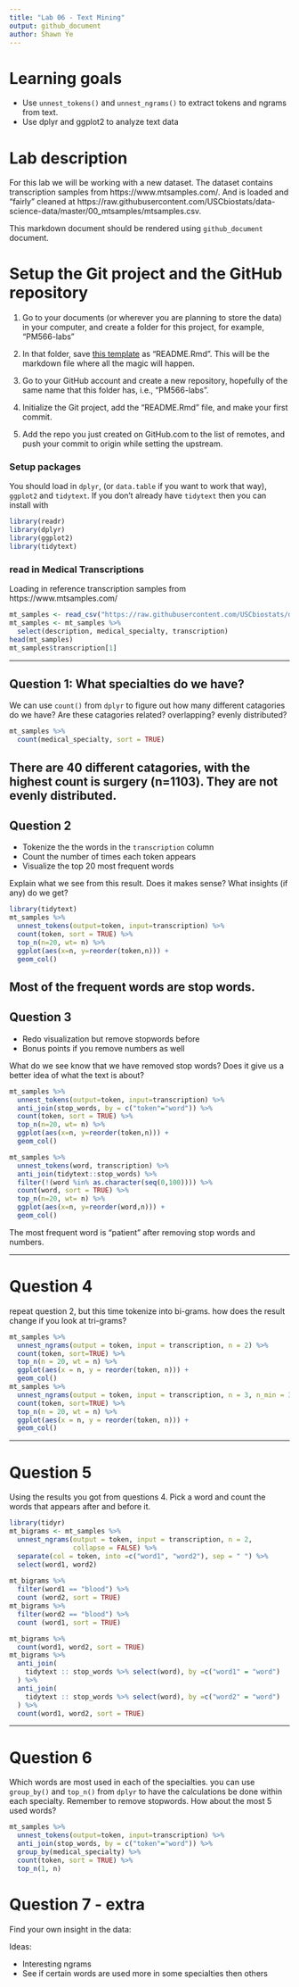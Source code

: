 ```yaml
---
title: "Lab 06 - Text Mining"
output: github_document
author: Shawn Ye
---
```




# Learning goals

- Use `unnest_tokens()` and `unnest_ngrams()` to extract tokens and ngrams from text.
- Use dplyr and ggplot2 to analyze text data

# Lab description

For this lab we will be working with a new dataset. The dataset contains transcription samples from https://www.mtsamples.com/. And is loaded and "fairly" cleaned at https://raw.githubusercontent.com/USCbiostats/data-science-data/master/00_mtsamples/mtsamples.csv.

This markdown document should be rendered using `github_document` document.

# Setup the Git project and the GitHub repository

1. Go to your documents (or wherever you are planning to store the data) in your computer, and create a folder for this project, for example, "PM566-labs"

2. In that folder, save [this template](https://raw.githubusercontent.com/USCbiostats/PM566/master/content/assignment/06-lab.Rmd) as "README.Rmd". This will be the markdown file where all the magic will happen.

3. Go to your GitHub account and create a new repository, hopefully of the same name that this folder has, i.e., "PM566-labs".

4. Initialize the Git project, add the "README.Rmd" file, and make your first commit.

5. Add the repo you just created on GitHub.com to the list of remotes, and push your commit to origin while setting the upstream.

### Setup packages

You should load in `dplyr`, (or `data.table` if you want to work that way), `ggplot2` and `tidytext`.
If you don't already have `tidytext` then you can install with

```r
library(readr)
library(dplyr)
library(ggplot2)
library(tidytext)
```

### read in Medical Transcriptions

Loading in reference transcription samples from https://www.mtsamples.com/

```r
mt_samples <- read_csv("https://raw.githubusercontent.com/USCbiostats/data-science-data/master/00_mtsamples/mtsamples.csv")
mt_samples <- mt_samples %>%
  select(description, medical_specialty, transcription)
head(mt_samples)
mt_samples$transcription[1]
```

---

## Question 1: What specialties do we have?

We can use `count()` from `dplyr` to figure out how many different catagories do we have? Are these catagories related? overlapping? evenly distributed?

```r
mt_samples %>%
  count(medical_specialty, sort = TRUE)
```
There are 40 different catagories, with the highest count is surgery (n=1103). They are not evenly distributed.
---

## Question 2

- Tokenize the the words in the `transcription` column
- Count the number of times each token appears
- Visualize the top 20 most frequent words

Explain what we see from this result. Does it makes sense? What insights (if any) do we get?

```r
library(tidytext)
mt_samples %>%
  unnest_tokens(output=token, input=transcription) %>%
  count(token, sort = TRUE) %>%
  top_n(n=20, wt= n) %>%
  ggplot(aes(x=n, y=reorder(token,n))) +
  geom_col()
```
Most of the frequent words are stop words. 
---

## Question 3

- Redo visualization but remove stopwords before
- Bonus points if you remove numbers as well

What do we see know that we have removed stop words? Does it give us a better idea of what the text is about?

```r
mt_samples %>%
  unnest_tokens(output=token, input=transcription) %>%
  anti_join(stop_words, by = c("token"="word")) %>%
  count(token, sort = TRUE) %>%
  top_n(n=20, wt= n) %>%
  ggplot(aes(x=n, y=reorder(token,n))) +
  geom_col()
```

```r
mt_samples %>%
  unnest_tokens(word, transcription) %>%
  anti_join(tidytext::stop_words) %>%
  filter(!(word %in% as.character(seq(0,100)))) %>%
  count(word, sort = TRUE) %>%
  top_n(n=20, wt= n) %>%
  ggplot(aes(x=n, y=reorder(word,n))) +
  geom_col()
```
The most frequent word is "patient" after removing stop words and numbers.

---

# Question 4

repeat question 2, but this time tokenize into bi-grams. how does the result change if you look at tri-grams?

```r
mt_samples %>%
  unnest_ngrams(output = token, input = transcription, n = 2) %>%
  count(token, sort=TRUE) %>%
  top_n(n = 20, wt = n) %>%
  ggplot(aes(x = n, y = reorder(token, n))) +
  geom_col()
mt_samples %>%
  unnest_ngrams(output = token, input = transcription, n = 3, n_min = 3) %>%
  count(token, sort=TRUE) %>%
  top_n(n = 20, wt = n) %>%
  ggplot(aes(x = n, y = reorder(token, n))) +
  geom_col()
```


---

# Question 5
Using the results you got from questions 4. Pick a word and count the words that appears after and before it.
```r
library(tidyr)
mt_bigrams <- mt_samples %>%
  unnest_ngrams(output = token, input = transcription, n = 2,
                collapse = FALSE) %>%
  separate(col = token, into =c("word1", "word2"), sep = " ") %>%
  select(word1, word2)
  
mt_bigrams %>%
  filter(word1 == "blood") %>%
  count (word2, sort = TRUE)
mt_bigrams %>%
  filter(word2 == "blood") %>%
  count (word1, sort = TRUE)

mt_bigrams %>%
  count(word1, word2, sort = TRUE)
mt_bigrams %>%
  anti_join(
    tidytext :: stop_words %>% select(word), by =c("word1" = "word")
  ) %>%
  anti_join(
    tidytext :: stop_words %>% select(word), by =c("word2" = "word")
  ) %>%
  count(word1, word2, sort = TRUE)
```

---

# Question 6 

Which words are most used in each of the specialties. you can use `group_by()` and `top_n()` from `dplyr` to have the calculations be done within each specialty. Remember to remove stopwords. How about the most 5 used words?

```r
mt_samples %>%
  unnest_tokens(output=token, input=transcription) %>%
  anti_join(stop_words, by = c("token"="word")) %>%
  group_by(medical_specialty) %>%
  count(token, sort = TRUE) %>%
  top_n(1, n)
```


# Question 7 - extra

Find your own insight in the data:

Ideas:

- Interesting ngrams
- See if certain words are used more in some specialties then others